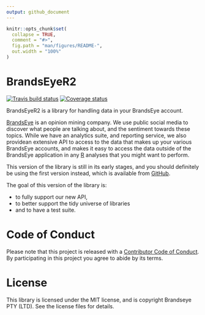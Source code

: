 ```yaml
---
output: github_document
---
```


<!-- README.md is generated from README.Rmd. Please edit that file -->

```r
knitr::opts_chunk$set(
  collapse = TRUE,
  comment = "#>",
  fig.path = "man/figures/README-",
  out.width = "100%"
)
```
# BrandsEyeR2 

[![Travis build status](https://travis-ci.com/brandseye/brandseyer2.svg?branch=master)](https://travis-ci.com/brandseye/brandseyer2)
[![Coverage status](https://codecov.io/gh/brandseye/brandseyer2/branch/master/graph/badge.svg)](https://codecov.io/github/brandseye/brandseyer2?branch=master)

BrandsEyeR2 is a library for handling data in your BrandsEye account.

[BrandsEye][brandseye] is an opinion mining company. We use public social media
to discover what people are talking about, and the sentiment towards these topics.
While we have an analytics suite, and reporting service, we also providean extensive API
to access to the data that makes up your various BrandsEye accounts, and makes it easy to
access the data outside of the BrandsEye application in any [R][R] analyses that you might want to
perform.

This version of the library is still in its early stages, and you should definitely be 
using the first version instead, which is available from [GitHub][brandseyer].

The goal of this version of the library is:

- to fully support our new API, 
- to better support the tidy universe of libraries
- and to have a test suite.

# Code of Conduct

Please note that this project is released with a [Contributor Code of Conduct](CODE_OF_CONDUCT.md).
By participating in this project you agree to abide by its terms.

# License

This library is licensed under the MIT license, and is copyright Brandseye PTY (LTD). See
the license files for details.


[brandseyer]: https://github.com/brandseye/brandseyer  "The original brandseyer library"
[R]: http://www.r-project.org/
[brandseye]: http://www.brandseye.com
